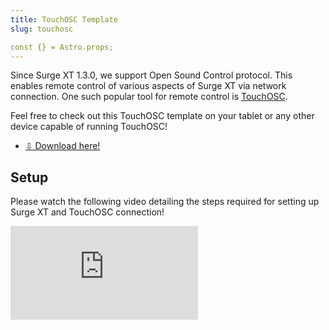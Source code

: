 ```yaml
---
title: TouchOSC Template
slug: touchosc

const {} = Astro.props;
---
```


Since Surge XT 1.3.0, we support Open Sound Control protocol. This enables remote control of various aspects of Surge XT via network connection.
One such popular tool for remote control is [TouchOSC](https://hexler.net/touchosc).

Feel free to check out this TouchOSC template on your tablet or any other device capable of running TouchOSC!


<ul class="flex flex-col gap-4 text-lg font-bold">
    <li>
        <a href="/Surge%20XT.tosc">&#8681; Download here!</a>
    </li>
</ul>


## Setup

Please watch the following video detailing the steps required for setting up Surge XT and TouchOSC connection!

<iframe
    class="aspect-video w-full"
    src="https://www.youtube-nocookie.com/embed/ZSKGv-Gqd-Y"
    title="YouTube video player"
    frameborder="0"
    allow="accelerometer; autoplay; clipboard-write; encrypted-media; gyroscope; picture-in-picture; web-share"
    allowfullscreen></iframe>
